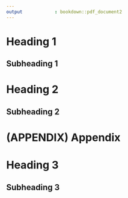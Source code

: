 ```yaml
---
output            : bookdown::pdf_document2
---
```


# Heading 1

## Subheading 1

# Heading 2

## Subheading 2

# (APPENDIX) Appendix {-} 

# Heading 3

## Subheading 3